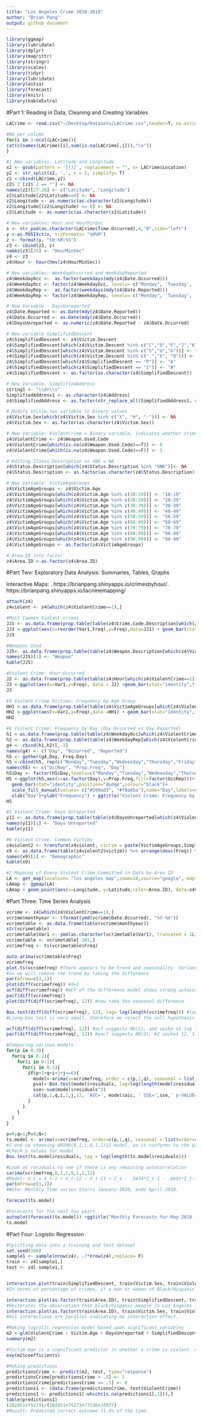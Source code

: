 ```yaml
---
title: "Los Angeles Crime 2010-2018"
author: "Brian Pang"
output: github_document
---
```


```r
library(ggmap)
library(lubridate)
library(dplyr)
library(magrittr)
library(stringr)
library(scales)
library(tidyr)
library(lubridate)
library(astsa)
library(forecast)
library(knitr)
library(kableExtra)
```


#Part 1: Reading in Data, Cleaning and Creating Variables
```r
LACrime <- read.csv("~/Desktop/Datasets/LACrime.csv",header=T, na.strings=c("","NA"))

#NA per column
for(i in 1:ncol(LACrime)){
cat(c(names(LACrime)[i],sum(is.na(LACrime[,i])),"\n"))
}

#1 New variables: Latitude and Longitude
x2 <- gsub(pattern = '[()]', replacement = "", x= LACrime$Location)
y2 <- str_split(x2, ',', n = 2, simplify= T)
z2 <-cbind(LACrime,y2)
z2$`2`[z2$`2`== ""] <- NA
names(z2)[27:28] <- c("Latitude", "Longitude")
z2$Latitude[z2$Latitude==0] <- NA
z2$Longitude <- as.numeric(as.character(z2$Longitude))
z2$Longitude[(z2$Longitude) == 0] <- NA
z2$Latitude <- as.numeric(as.character(z2$Latitude))

# New variables: Hour and HourMinSec
x <- str_pad(as.character(LACrime$Time.Occurred),4,"0",side="left")
y <-as.POSIXct(x, tryFormats= "%H%M")
z <- format(y, "%H:%M:%S")
z3 <- cbind(z2, z)
names(z3)[29] <- "HourMinSec"
z4 <- z3
z4$Hour <- hour(hms(z4$HourMinSec))

# New variables: WeekdayOccurred and WeekdayReported
z4$WeekdayOcc <-  as.factor(weekdays(mdy(z4$Date.Occurred)))
z4$WeekdayOcc <- factor(z4$WeekdayOcc, levels= c("Monday", 'Tuesday', 'Wednesday', 'Thursday', 'Friday', 'Saturday', 'Sunday'))
z4$WeekdayRep <-  as.factor(weekdays(mdy(z4$Date.Reported)))
z4$WeekdayRep <- factor(z4$WeekdayRep, levels= c("Monday", 'Tuesday', 'Wednesday', 'Thursday', 'Friday', 'Saturday', 'Sunday'))

# New Variable - DaysUnreported
z4$Date.Reported <- as.Date(mdy(z4$Date.Reported))
z4$Date.Occurred <- as.Date(mdy(z4$Date.Occurred))
z4$DaysUnreported <- as.numeric(z4$Date.Reported - z4$Date.Occurred)

# New variable SimplifiedDescent
z4$SimplifiedDescent <- z4$Victim.Descent
z4$SimplifiedDescent[which(z4$Victim.Descent %in% c("C","D","F","J","K","L","V","Z"))] <- "A"
z4$SimplifiedDescent[which(z4$Victim.Descent %in% c("S","U","G"))] <- "P"
z4$SimplifiedDescent[which(z4$Victim.Descent %in% c("-","X", "O"))] <- NA
z4$SimplifiedDescent[which(z4$SimplifiedDescent == "P")] <- "A"
z4$SimplifiedDescent[which(z4$SimplifiedDescent == "I")] <- "W"
z4$SimplifiedDescent <- as.factor(as.character(z4$SimplifiedDescent))

# New Variable, SimplifiedAddress
string1 <- "\\d+\\s"
SimplifiedAddress1 <- as.character(z4$Address)
z4$SimplifiedAddress <- as.factor(str_replace_all(SimplifiedAddress1, string1, ""))

# Modify Victim.Sex variable to binary values
z4$Victim.Sex[which(z4$Victim.Sex %in% c("X", "H", "-"))] <- NA
z4$Victim.Sex <- as.factor(as.character(z4$Victim.Sex))

# New Variable: ViolentCrime = Binary variable, indicates whether crime was of violent nature. 0= no weapon used, 1= weapon used.
z4$ViolentCrime <- z4$Weapon.Used.Code
z4$ViolentCrime[which(is.na(z4$Weapon.Used.Code)==T)] <- 0
z4$ViolentCrime[which(is.na(z4$Weapon.Used.Code)==F)] <- 1

# Editing Status.Description so UNK = NA
z4$Status.Description[which(z4$Status.Description %in% "UNK")]<- NA
z4$Status.Description <- as.factor(as.character(z4$Status.Description))

# New Variable: VictimAgeGroups
z4$VictimAgeGroups <- z4$Victim.Age
z4$VictimAgeGroups[which(z4$Victim.Age %in% c(10:19))] <- "10-19"
z4$VictimAgeGroups[which(z4$Victim.Age %in% c(20:29))] <- "20-29"
z4$VictimAgeGroups[which(z4$Victim.Age %in% c(30:39))] <- "30-39"
z4$VictimAgeGroups[which(z4$Victim.Age %in% c(40:49))] <- "40-49"
z4$VictimAgeGroups[which(z4$Victim.Age %in% c(50:59))] <- "50-59"
z4$VictimAgeGroups[which(z4$Victim.Age %in% c(60:69))] <- "60-69"
z4$VictimAgeGroups[which(z4$Victim.Age %in% c(70:79))] <- "70-79"
z4$VictimAgeGroups[which(z4$Victim.Age %in% c(80:89))] <- "80-89"
z4$VictimAgeGroups[which(z4$Victim.Age %in% c(90:99))] <- "90-99"
z4$VictimAgeGroups <- as.factor(z4$VictimAgeGroups)

# Area.ID into factor
z4$Area.ID <-as.factor(z4$Area.ID)

```





#Part Two: Exploratory Data Analysis: Summaries, Tables, Graphs

Interactive Maps: \n
1. https://brianpang.shinyapps.io/crimesbyhour/  \n
2. https://brianpang.shinyapps.io/lacrimemapping/
```r
attach(z4)
z4violent <- z4[which(z4$ViolentCrime==1),]

#Most Common Violent crimes
JJ1 <- as.data.frame(prop.table(table(z4$Crime.Code.Description[which(z4$ViolentCrime==1)]))) %>% arrange(desc(Freq)) %>% head(10)
JJ3 <-ggplot(aes(x=reorder(Var1,Freq),y=Freq),data=JJ1) + geom_bar(stat="identity",fill="red",colour="black")+coord_flip()+ xlab("Crime")+ ggtitle("Violent Crime: Most Frequent") + ylim(0,.3)+scale_x_discrete(label=abbreviate(JJ1$Var1, minlength = 25))
JJ3

#Weapons Used
JJ5<- as.data.frame(prop.table(table(z4$Weapon.Description[which(z4$ViolentCrime==1)]))) %>% arrange(desc(Freq)) %>% head(10)
names(JJ5)[1] <- "Weapon"
kable(JJ5)

#Violent Crime: Hour Occurred 
J2 <- as.data.frame(prop.table(table(z4$Hour[which(z4$ViolentCrime==1)])))
J3 <-ggplot(aes(x=Var1,y=Freq), data = J2) +geom_bar(stat="identity",fill="red", colour="black") +ggtitle("Violent Crime: Time Occurred by Hour") +xlab("Hour")+ylim(0,.1)
J3

#3 Violent Crime Victims: Frequency by Age Group
HH1 <-as.data.frame(prop.table(table(z4$VictimAgeGroups[which(z4$ViolentCrime==1)])))
HH2 <-ggplot(aes(x=Var1,y=Freq),data =HH1) + geom_bar(stat="identity",fill="red",colour="black")+xlab("Age Group")+ylab("Frequency") + ggtitle("Violent Crime: Frequency by Victim Age Group")+ylim(0,.3)
HH2

#4 Violent Crime: Frequency by Day (Day Occurred vs Day Reported)
h1 <-as.data.frame(prop.table(table(z4$WeekdayOcc[which(z4$ViolentCrime==1)])))
h2 <- as.data.frame(prop.table(table(z4$WeekdayRep[which(z4$ViolentCrime==1)])))
g4 <- cbind(h1,h2)[,-3]
names(g4) <- c("Day", "Occurred", "Reported")
h5 <- gather(g4,Day, Freq:Day)
h5 <-cbind(h5, rep(c("Monday","Tuesday","Wednesday","Thursday","Friday","Saturday","Sunday"),2))
names(h5) <- c("OccRep", "Prop.Freq", "Day")
h5$Day <- factor(h5$Day,levels=c("Monday","Tuesday","Wednesday","Thursday","Friday","Saturday","Sunday"),ordered=T)
H5 <-ggplot(h5,aes(x=as.factor(Day),y=Prop.Freq,fill=factor(OccRep)))+
  geom_bar(stat="identity",position="dodge",colour="black")+
  scale_fill_manual(values= c("#599ad3", "#f9a65a"),name="Day",labels=c("Occurred", "Reported"))+
  xlab("Day")+ylab("Frequency") + ggtitle("Violent Crime: Frequency by Day") + theme(legend.position ="right")+ geom_text(aes(label=signif(Prop.Freq,3)), position=position_dodge(width=0.9), vjust=-0.25)
H5

#5 Violent Crime: Days Unreported
y11 <- as.data.frame(prop.table(table(z4$DaysUnreported[which(z4$ViolentCrime==1)])) %>% head(20))
names(y11)[1] <- "Days Unreported"
kable(y11)

#6 Violent Crime: Common Victims
z4violent2 <- transform(z4violent, victim = paste(VictimAgeGroups,SimplifiedDescent,Victim.Sex, sep=", "))
x9 <- as.data.frame(table(z4violent2$victim)) %>% arrange(desc(Freq)) %>% head(10)
names(x9)[1] <- "Demographic"
kable(x9)

#7 Mapping of Every Violent Crime Committed in Data by Area ID
LA <- get_map(location= "los angeles map",zoom=10,source="google", maptype="satellite")
LAmap <- ggmap(LA)
LAmap + geom_point(aes(x=Longitude, y=Latitude,color=Area.ID), data=z4violent,size=1) + ggtitle("Mapping of Area ID") + xlab("Latitude") + ylab("Longitude")
```


#Part Three: Time Series Analysis
```r
vcrime <- z4[which(z4$ViolentCrime==1),]
vcrime$monthyear <- (format(ymd(vcrime$Date.Occurred), "%Y-%m"))
vcrimetable <- as.data.frame(table(vcrime$monthyear))
str(vcrimetable)
vcrimetable$Var1 <- ymd(as.character(vcrimetable$Var1), truncated = 1L)
vcrimetable <- vcrimetable[-101,]
vcrimefreq <- ts(vcrimetable$Freq)

auto.arima(vcrimetable$Freq)
vcrimefreq
plot.ts(vcrimefreq) #There appears to be trend and seasonality. Variance looks to be constant.
#So we will remove the trend by taking the difference
par(mfrow=c(3,1))
plot(diff(vcrimefreq)) #d=1
acf(diff(vcrimefreq)) #ACF of the difference model shows strong autocorrelation with lag 12, indicating yearly seasonality.
pacf(diff(vcrimefreq))
plot(diff(diff(vcrimefreq), 12)) #now take the seasonal difference

Box.test(diff(diff(vcrimefreq), 12), lag= log(length(vcrimefreq))) #lag = logarithm of length of the ts... why? idk
#Ljung-box test is very small, therefore we reject the null hypothesis that there is no autocorrelation between previous lags, indicating that there is autocorrelation.

acf(diff(diff(vcrimefreq), 12)) #acf suggests MA(1), and spike at lag 12, indicating SMA(1)
pacf(diff(diff(vcrimefreq), 12)) #pacf suggests AR(3), #2 spikes 12, 11 indicate SAR 0,1, or 2

#Comparing various models
for(p in 0:3){
  for(q in 0:1){
    for(i in 0:1){
      for(j in 0:1){
        if(p+1+q+i+1+j<=6){
          model<-arima(x=vcrimefreq, order = c(p,1,q), seasonal = list(order=c(i,1,j), period=12))
          pval<-Box.test(model$residuals, lag=log(length(model$residuals)))
          sse<-sum(model$residuals^2)
          cat(p,1,q,i,1,j,12, 'AIC=', model$aic, ' SSE=',sse,' p-VALUE=', pval$p.value,'\n')
        }
      }
    }
  }
}

p=0;q=1;P=0;Q=1
ts.model <- arima(x=vcrimefreq, order=c(p,1,q), seasonal = list(order=c(P,1,Q),period=12))
#I end up choosing ARIMA(0,1,1,0,1,1)12 model, as it conforms to the parsimony principle and outputs the smallest AIC of models I tested
#Check p values for model
Box.test(ts.model$residuals, lag = log(length(ts.model$residuals)))

#Look at residuals to see if there is any remaining autocorrelation
sarima(vcrimefreq,0,1,1,0,1,1,12)
#Model: X_t = X_t-1 + X_t-12 - X_t-13 + Z_t - .5874*Z_t-1 - .6801*Z_t-12 + .399*Z_t-13
par(mfrow=c(1,1))
#Note: Monthly Time series Starts January-2010, ends April-2018.

forecast(ts.model)

#Forecasts for the next two years
autoplot(forecast(ts.model)) +ggtitle("Monthly Forecasts for May 2018 - May 2020") +ylab("Violent Crime Frequency")  + xlab("Month (x=1=January 2010)")
ts.model
```







#Part Four: Logistic Regression
```r
#Splitting data into a training and test dataset
set.seed(100)
sample1 <- sample(nrow(z4), .7*nrow(z4),replace= F)
train <- z4[sample1,]
test <- z4[-sample1,]


interaction.plot(train$SimplifiedDescent, train$Victim.Sex, train$ViolentCrime,trace.label= "Sex", xlab="Victim Descent", ylab = "Violent Crime", col=2:5)
#In terms of percentage of crimes, if a man or woman of Black/Hispanic descent are victims of a crime, the crime is more likely to be violent compared to Asian or White victims.  Women of all races are victims in violent crimes more often that men. Of the crimes reported where the victim was a black woman, over 50% was a violent crime.

interaction.plot(as.factor(train$Area.ID), train$SimplifiedDescent, train$ViolentCrime,xlab= "Area ID", ylab= "Violent Crime", trace.label= "Victim Descent", xtick=T,col=2:6)
#Reiterates the observation that black/hispanic people in Los Angeles face violent crimes more often than whites/asians. Lines are parallel which indicates this observation is true for all areas in city of LA. Shows that the percentage of crimes which are violent varies based on the crime's Area ID.
interaction.plot(as.factor(train$Area.ID), train$Victim.Sex, train$ViolentCrime,trace.label= "Sex", xlab="Area ID", ylab = "Violent Crime", col=2:5, xtick=T)
#All interactions are parallel indicating no interaction effect.

#Making logistic regression model based upon significant variables
m2 <-glm(ViolentCrime ~ Victim.Age + DaysUnreported + SimplifiedDescent + Status.Description + Area.ID, family = "binomial", data=train)
summary(m2)

#Victim Age is a significant predictor in whether a crime is violent, with the older the victim's age is, the less likely the crime will be of violent nature.
exp(m2$coefficients)

#Making predictions
predictionsCrime <- predict(m2, test, type="response")
predictionsCrime[predictionsCrime > .5] <- 1
predictionsCrime[predictionsCrime <= .5] <- 0
predictions1 <- (data.frame(predictionsCrime, test$ViolentCrime))
predictions1 <- predictions1[-which(is.na(predictions1[,1])),]
table(predictions1)
(202451+75273)/(202451+75273+77136+33977)
#Result: Predicted correct outcome 71.4% of the time.


```

